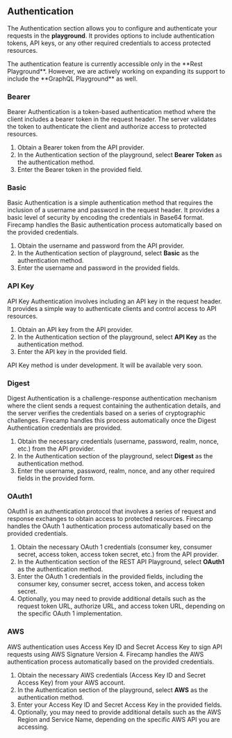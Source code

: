 
## Authentication

The Authentication section allows you to configure and authenticate your requests in the **playground**. It provides options to include authentication tokens, API keys, or any other required credentials to access protected resources.

<Callout type="info">
  The authentication feature is currently accessible only in the **Rest Playground**. However, we are actively working on expanding its support to include the **GraphQL Playground** as well.
</Callout>


### Bearer
Bearer Authentication is a token-based authentication method where the client includes a bearer token in the request header. The server validates the token to authenticate the client and authorize access to protected resources.

1. Obtain a Bearer token from the API provider.
2. In the Authentication section of the playground, select **Bearer Token** as the authentication method.
3. Enter the Bearer token in the provided field.

### Basic
Basic Authentication is a simple authentication method that requires the inclusion of a username and password in the request header. It provides a basic level of security by encoding the credentials in Base64 format. Firecamp handles the Basic authentication process automatically based on the provided credentials.
1. Obtain the username and password from the API provider.
2. In the Authentication section of playground, select **Basic** as the authentication method.
3. Enter the username and password in the provided fields.

### API Key
API Key Authentication involves including an API key in the request header. It provides a simple way to authenticate clients and control access to API resources.

1. Obtain an API key from the API provider.
2. In the Authentication section of the playground, select **API Key** as the authentication method.
3. Enter the API key in the provided field.

<Callout type="info">
  API Key method is under development. It will be available very soon.
</Callout>

### Digest
Digest Authentication is a challenge-response authentication mechanism where the client sends a request containing the authentication details, and the server verifies the credentials based on a series of cryptographic challenges. Firecamp handles this process automatically once the Digest Authentication credentials are provided.
1. Obtain the necessary credentials (username, password, realm, nonce, etc.) from the API provider.
2. In the Authentication section of the playground, select **Digest** as the authentication method.
3. Enter the username, password, realm, nonce, and any other required fields in the provided form.

### OAuth1
OAuth1 is an authentication protocol that involves a series of request and response exchanges to obtain access to protected resources. Firecamp handles the OAuth 1 authentication process automatically based on the provided credentials.

1. Obtain the necessary OAuth 1 credentials (consumer key, consumer secret, access token, access token secret, etc.) from the API provider.
2. In the Authentication section of the REST API Playground, select **OAuth1** as the authentication method.
3. Enter the OAuth 1 credentials in the provided fields, including the consumer key, consumer secret, access token, and access token secret.
4. Optionally, you may need to provide additional details such as the request token URL, authorize URL, and access token URL, depending on the specific OAuth 1 implementation.

### AWS
AWS authentication uses Access Key ID and Secret Access Key to sign API requests using AWS Signature Version 4. Firecamp handles the AWS authentication process automatically based on the provided credentials.

1. Obtain the necessary AWS credentials (Access Key ID and Secret Access Key) from your AWS account.
2. In the Authentication section of the playground, select **AWS** as the authentication method.
3. Enter your Access Key ID and Secret Access Key in the provided fields.
4. Optionally, you may need to provide additional details such as the AWS Region and Service Name, depending on the specific AWS API you are accessing.